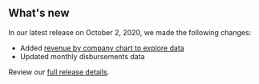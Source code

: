 ## What's new

In our latest release on October 2, 2020, we made the following changes:
- Added [revenue by company chart to explore data](/explore/?dataType=Revenue&mapLevel=State&offshoreRegions=false&period=Calendar%20Year&year=2019#revenue-by-company)
- Updated <Link href="/downloads/disbursements-by-month" linkType="default">monthly disbursements data</Link>

Review our [full release details](https://github.com/ONRR/nrrd/releases).

